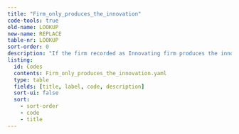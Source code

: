 ```yaml
---
title: "Firm_only_produces_the_innovation"
code-tools: true
old-name: LOOKUP
new-name: REPLACE
table-nr: LOOKUP
sort-order: 0
description: "If the firm recorded as Innovating firm produces the innovation but has not developed it this variable has the value 1"
listing:
  id: Codes
  contents: Firm_only_produces_the_innovation.yaml
  type: table
  fields: [title, label, code, description]
  sort-ui: false
  sort:
    - sort-order
    - code
    - title
---
```


:::{ #Codes }
:::

